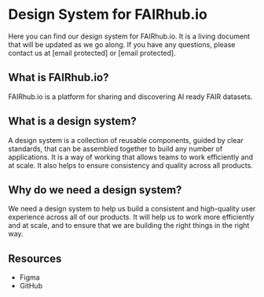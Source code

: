 
<Meta title="Welcome" />

# Design System for FAIRhub.io

Here you can find our design system for FAIRhub.io. It is a living document that will be updated as we go along. If you have any questions, please contact us at [email protected] or [email protected].

## What is FAIRhub.io?

FAIRhub.io is a platform for sharing and discovering AI ready FAIR datasets.

## What is a design system?

A design system is a collection of reusable components, guided by clear standards, that can be assembled together to build any number of applications. It is a way of working that allows teams to work efficiently and at scale. It also helps to ensure consistency and quality across all products.

## Why do we need a design system?

We need a design system to help us build a consistent and high-quality user experience across all of our products. It will help us to work more efficiently and at scale, and to ensure that we are building the right things in the right way.

## Resources

- Figma
- GitHub
